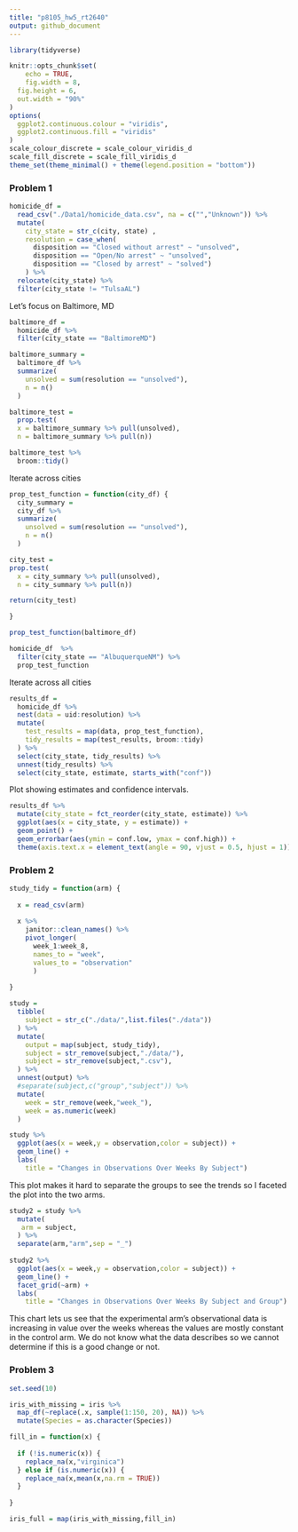 ```yaml
---
title: "p8105_hw5_rt2640"
output: github_document
---
```



```r
library(tidyverse)

knitr::opts_chunk$set(
	echo = TRUE,
	fig.width = 8, 
  fig.height = 6,
  out.width = "90%"
)
options(
  ggplot2.continuous.colour = "viridis",
  ggplot2.continuous.fill = "viridis"
)
scale_colour_discrete = scale_colour_viridis_d
scale_fill_discrete = scale_fill_viridis_d
theme_set(theme_minimal() + theme(legend.position = "bottom"))
```
### Problem 1

```r
homicide_df = 
  read_csv("./Data1/homicide_data.csv", na = c("","Unknown")) %>%
  mutate(
    city_state = str_c(city, state) ,
    resolution = case_when(
      disposition == "Closed without arrest" ~ "unsolved",
      disposition == "Open/No arrest" ~ "unsolved",
      disposition == "Closed by arrest" ~ "solved")
    ) %>%
  relocate(city_state) %>%
  filter(city_state != "TulsaAL")
```
Let's focus on Baltimore, MD

```r
baltimore_df =
  homicide_df %>%
  filter(city_state == "BaltimoreMD")

baltimore_summary =
  baltimore_df %>%
  summarize(
    unsolved = sum(resolution == "unsolved"),
    n = n()
  )

baltimore_test =
  prop.test(
  x = baltimore_summary %>% pull(unsolved),
  n = baltimore_summary %>% pull(n))

baltimore_test %>%
  broom::tidy()
```

Iterate across cities

```r
prop_test_function = function(city_df) {
  city_summary =
  city_df %>%
  summarize(
    unsolved = sum(resolution == "unsolved"),
    n = n()
  )

city_test =
prop.test(
  x = city_summary %>% pull(unsolved),
  n = city_summary %>% pull(n))

return(city_test)

}

prop_test_function(baltimore_df)

homicide_df  %>%
  filter(city_state == "AlbuquerqueNM") %>%
  prop_test_function

```

Iterate across all cities

```r
results_df =
  homicide_df %>%
  nest(data = uid:resolution) %>%
  mutate(
    test_results = map(data, prop_test_function),
    tidy_results = map(test_results, broom::tidy)
  ) %>%
  select(city_state, tidy_results) %>%
  unnest(tidy_results) %>%
  select(city_state, estimate, starts_with("conf"))

```

Plot showing estimates and confidence intervals.

```r
results_df %>%
  mutate(city_state = fct_reorder(city_state, estimate)) %>%
  ggplot(aes(x = city_state, y = estimate)) +
  geom_point() +
  geom_errorbar(aes(ymin = conf.low, ymax = conf.high)) +
  theme(axis.text.x = element_text(angle = 90, vjust = 0.5, hjust = 1))
```
  

### Problem 2

```r
study_tidy = function(arm) {
  
  x = read_csv(arm)
  
  x %>% 
    janitor::clean_names() %>% 
    pivot_longer(
      week_1:week_8,
      names_to = "week",
      values_to = "observation"
      )
  
}
```

```r
study = 
  tibble(
    subject = str_c("./data/",list.files("./data"))
  ) %>% 
  mutate(
    output = map(subject, study_tidy),
    subject = str_remove(subject,"./data/"),
    subject = str_remove(subject,".csv"),
  ) %>% 
  unnest(output) %>% 
  #separate(subject,c("group","subject")) %>% 
  mutate(
    week = str_remove(week,"week_"),
    week = as.numeric(week)
  )
```

```r
study %>%  
  ggplot(aes(x = week,y = observation,color = subject)) +
  geom_line() +
  labs(
    title = "Changes in Observations Over Weeks By Subject")
```

This plot makes it hard to separate the groups to see the trends so I faceted the plot into the two arms.

```r
study2 = study %>% 
  mutate(
   arm = subject,
  ) %>% 
  separate(arm,"arm",sep = "_")
  
study2 %>%  
  ggplot(aes(x = week,y = observation,color = subject)) +
  geom_line() +
  facet_grid(~arm) +
  labs(
    title = "Changes in Observations Over Weeks By Subject and Group")
```

This chart lets us see that the experimental arm's observational data is increasing in value over the weeks whereas the values are mostly constant in the control arm. We do not know what the data describes so we cannot determine if this is a good change or not.


### Problem 3

```r

set.seed(10)

iris_with_missing = iris %>% 
  map_df(~replace(.x, sample(1:150, 20), NA)) %>%
  mutate(Species = as.character(Species))

```


```r

fill_in = function(x) {
  
  if (!is.numeric(x)) {
    replace_na(x,"virginica")
  } else if (is.numeric(x)) {
    replace_na(x,mean(x,na.rm = TRUE))
  }
  
}
```

```r

iris_full = map(iris_with_missing,fill_in)

```